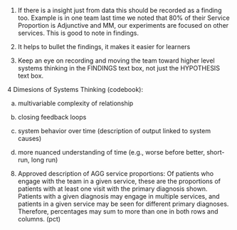 	

1. If there is a insight just from data this should be recorded as a finding too. Example is in one team last time we noted that 80% of their Service Proportion is Adjunctive and MM, our experiments are focused on other services. This is good to note in findings.  

2. It helps to bullet the findings, it makes it easier for learners  

3. Keep an eye on recording and moving the team toward higher level systems thinking in the FINDINGS text box, not just the HYPOTHESIS text box.  

4 Dimesions of Systems Thinking (codebook):  

a. multivariable complexity of relationship  

b. closing feedback loops  

c. system behavior over time (description of output linked to system causes)  

d. more nuanced understanding of time (e.g., worse before better, short-run, long run)  

8. Approved description of AGG service proportions: Of patients who engage with the team in a given service, these are the proportions of patients with at least one visit with the primary diagnosis shown.  Patients with a given diagnosis may engage in multiple services, and patients in a given service may be seen for different primary diagnoses.  Therefore, percentages may sum to more than one in both rows and columns. (pct)   
